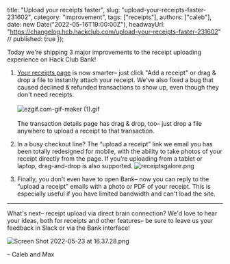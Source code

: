   title: "Upload your receipts faster",
  slug: "upload-your-receipts-faster-231602",
  category: "improvement",
  tags: ["receipts"],
  authors: ["caleb"],
  date: new Date("2022-05-16T19:00:00Z"),
  headwayUrl: "https://changelog.hcb.hackclub.com/upload-your-receipts-faster-231602" // published: true
});

Today we're shipping 3 major improvements to the receipt uploading experience on Hack Club Bank!

1. [Your receipts page](https://bank.hackclub.com/my/inbox) is now smarter– just click "Add a receipt" or drag & drop a file to instantly attach your receipt. We've also fixed a bug that caused declined & refunded transactions to show up, even though they don't need receipts.<br/><br/>
![ezgif.com-gif-maker \(1\).gif](https://cloud.headwayapp.co/changelogs_images/images/big/000/088/520-eeab1a9de6b31fe036119c3b660a58faee9e7c88.gif)
<br/><br/>The transaction details page has drag & drop, too– just drop a file anywhere to upload a receipt to that transaction.

2. In a busy checkout line? The “upload a receipt” link we email you has been totally redesigned for mobile, with the ability to take photos of your receipt directly from the page. If you’re uploading from a tablet or laptop, drag-and-drop is also supported.
![receiptsgalore.png](https://cloud.headwayapp.co/changelogs_images/images/big/000/088/519-1d1ff0a0f23ac1c251d55be6a5979f5f374b552d.png)

3. Finally, you don’t even have to open Bank– now you can reply to the “upload a receipt” emails with a photo or PDF of your receipt. This is especially useful if you have limited bandwidth and can't load the site.

---

What's next– receipt upload via direct brain connection? We'd love to hear your ideas, both for receipts and other features– be sure to leave us your feedback in Slack or via the Bank interface!

![Screen Shot 2022-05-23 at 16.37.28.png](https://cloud.headwayapp.co/changelogs_images/images/big/000/088/526-f9f17dc77d0eb215b19d883559f92d97be8ebcd6.png)


– Caleb and Max

